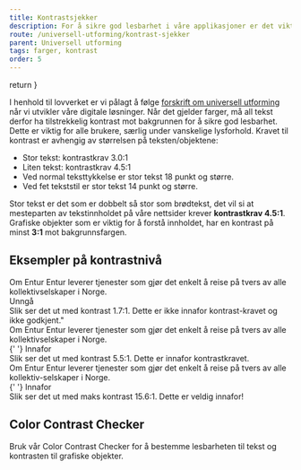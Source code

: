 ```yaml
---
title: Kontrastsjekker
description: For å sikre god lesbarhet i våre applikasjoner er det viktig å opprettholde kontrastkrav for farger på nett.
route: /universell-utforming/kontrast-sjekker
parent: Universell utforming
tags: farger, kontrast
order: 5
---
```



  return <SEO title={props.pageContext.frontmatter.title} description={props.pageContext.frontmatter.description} pathname={props.pageContext.frontmatter.route} />
}

<PageHeader />

I henhold til lovverket er vi pålagt å følge [forskrift om universell utforming](https://uu.difi.no/krav-og-regelverk/losningsforslag-web/kontrast) når vi utvikler våre digitale løsninger. Når det gjelder farger, må all tekst derfor ha tilstrekkelig kontrast mot bakgrunnen for å sikre god lesbarhet. Dette er viktig for alle brukere, særlig under vanskelige lysforhold.
Kravet til kontrast er avhengig av størrelsen på teksten/objektene:

- Stor tekst: kontrastkrav 3.0:1
- Liten tekst: kontrastkrav 4.5:1
- Ved normal teksttykkelse er stor tekst 18 punkt og større.
- Ved fet tekststil er stor tekst 14 punkt og større.

Stor tekst er det som er dobbelt så stor som brødtekst, det vil si at mesteparten av tekstinnholdet på våre nettsider krever **kontrastkrav 4.5:1**. Grafiske objekter som er viktig for å forstå innholdet, har en kontrast på minst **3:1** mot bakgrunnsfargen.

## Eksempler på kontrastnivå

<GridContainer spacing="large">
  <GridItem small={4}>
    <div className="eds-contrast__practice eds-contrast__practice--dont">
      <Heading3 margin="bottom" style={{ color: colors.blues.blue60 }}>Om Entur</Heading3>
      <Paragraph style={{ color: colors.blues.blue60 }}>Entur leverer tjenester som gjør det enkelt å reise på tvers av alle kollektivselskaper i Norge.</Paragraph>
    </div>
    <div>
      <span className="eds-contrast__header">
        <ValidationErrorFilledIcon color={colors.validation.lava} />
        <span className="eds-contrast__header-text">Unngå</span>
      </span>
      <div>
        Slik ser det ut med kontrast 1.7:1. Dette er ikke innafor
        kontrast-kravet og ikke godkjent."
      </div>
    </div>
  </GridItem>
  <GridItem small={4}>
    <div className="eds-contrast__practice eds-contrast__practice--do">
      <Heading3 margin="bottom" style={{ color: colors.blues.blue40 }}>Om Entur</Heading3>
        <Paragraph style={{ color: colors.blues.blue40 }}>Entur leverer tjenester som gjør det enkelt å reise på tvers av alle kollektivselskaper i Norge.</Paragraph>
    </div>
    <div>
      <span className="eds-contrast__header">
        <ValidationSuccessFilledIcon color={colors.validation.mint} />{' '}
        <span className="eds-contrast__header-text">Innafor</span>
      </span>
      <div>
        Slik ser det ut med kontrast 5.5:1. Dette er innafor kontrastkravet.
      </div>
    </div>
  </GridItem>
  <GridItem small={4}>
    <div className="eds-contrast__practice eds-contrast__practice--do">
      <Heading3 margin="bottom">Om Entur</Heading3>
      <Paragraph>Entur leverer tjenester som gjør det enkelt å reise på tvers av alle kollektiv-selskaper i Norge.</Paragraph>
    </div>
    <div>
      <span className="eds-contrast__header">
        <ValidationSuccessFilledIcon color={colors.validation.mint} />{' '}
        <span className="eds-contrast__header-text">Innafor</span>
      </span>
      <div>
        Slik ser det ut med maks kontrast 15.6:1. Dette er veldig innafor!
      </div>
    </div>
  </GridItem>
</GridContainer>

## Color Contrast Checker

Bruk vår Color Contrast Checker for å bestemme lesbarheten til tekst og kontrasten til grafiske objekter.

<ContrastChecker />
